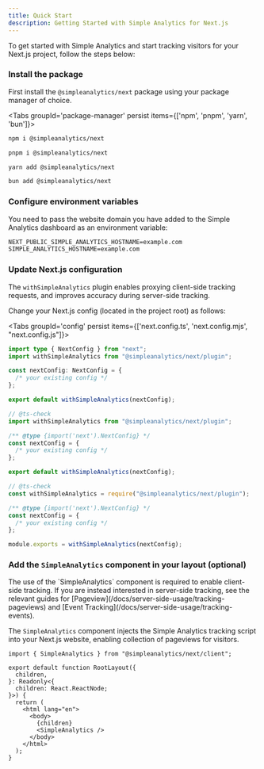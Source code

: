 ```yaml
---
title: Quick Start
description: Getting Started with Simple Analytics for Next.js
---
```

To get started with Simple Analytics and start tracking visitors for your Next.js project, follow the steps below:

<Steps>
<Step>

### Install the package

First install the `@simpleanalytics/next` package using your package manager of choice.

<Tabs groupId='package-manager' persist items={['npm', 'pnpm', 'yarn', 'bun']}>

```bash tab="npm"
npm i @simpleanalytics/next
```

```bash tab="pnpm"
pnpm i @simpleanalytics/next
```

```bash tab="yarn"
yarn add @simpleanalytics/next
```

```bash tab="bun"
bun add @simpleanalytics/next
```

</Tabs>

</Step>

<Step>

### Configure environment variables

You need to pass the website domain you have added to the Simple Analytics dashboard as an environment variable:

```txt title=".env"
NEXT_PUBLIC_SIMPLE_ANALYTICS_HOSTNAME=example.com
SIMPLE_ANALYTICS_HOSTNAME=example.com
```

</Step>

<Step>

### Update Next.js configuration

The `withSimpleAnalytics` plugin enables proxying client-side tracking requests, and improves accuracy during server-side tracking.

Change your Next.js config (located in the project root) as follows:

<Tabs groupId='config' persist items={['next.config.ts', 'next.config.mjs', "next.config.js"]}>

```ts tab="next.config.ts"
import type { NextConfig } from "next";
import withSimpleAnalytics from "@simpleanalytics/next/plugin";

const nextConfig: NextConfig = {
  /* your existing config */
};

export default withSimpleAnalytics(nextConfig);
```

```js tab="next.config.mjs"
// @ts-check
import withSimpleAnalytics from "@simpleanalytics/next/plugin";

/** @type {import('next').NextConfig} */
const nextConfig = {
  /* your existing config */
};

export default withSimpleAnalytics(nextConfig);
```

```js tab="next.config.js"
// @ts-check
const withSimpleAnalytics = require("@simpleanalytics/next/plugin");

/** @type {import('next').NextConfig} */
const nextConfig = {
  /* your existing config */
};

module.exports = withSimpleAnalytics(nextConfig);
```

</Tabs>

</Step>

<Step>

### Add the `SimpleAnalytics` component in your layout (optional)

<Callout title="Server-side tracking">
The use of the `SimpleAnalytics` component is required to enable client-side tracking.
If you are instead interested in server-side tracking, see the relevant guides for [Pageview](/docs/server-side-usage/tracking-pageviews) and [Event Tracking](/docs/server-side-usage/tracking-events).
</Callout>

[//]: # (<Callout title="Pageviews are collected by default" type="warn">)

[//]: # (The `SimpleAnalytics` component enables pageview tracking by default. )

[//]: # (You can disable automatic pageview collection or disable certain metrics, see [Configuration]&#40;/docs/analytics-config&#41; to learn more. )

[//]: # (</Callout>)

The `SimpleAnalytics` component injects the Simple Analytics tracking script into your Next.js website, enabling collection of pageviews for visitors.

```tsx title="app/layout.tsx"
import { SimpleAnalytics } from "@simpleanalytics/next/client";

export default function RootLayout({
  children,
}: Readonly<{
  children: React.ReactNode;
}>) {
  return (
    <html lang="en">
      <body>
        {children}
        <SimpleAnalytics />
      </body>
    </html>
  );
}
```

</Step>
</Steps>

